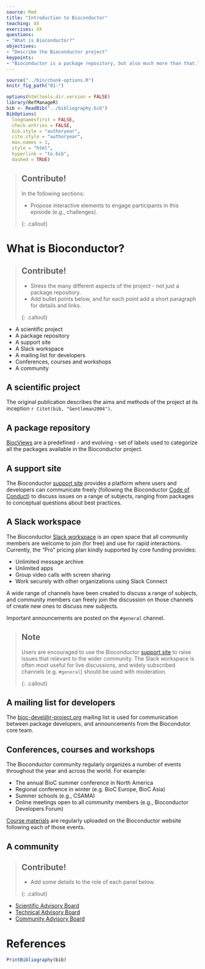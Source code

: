 ```yaml
---
source: Rmd
title: "Introduction to Bioconductor"
teaching: XX
exercises: XX
questions:
- "What is Bioconductor?"
objectives:
- "Describe the Bioconductor project"
keypoints:
- "Bioconductor is a package repository, but also much more than that."
---
```


```r
source("../bin/chunk-options.R")
knitr_fig_path("01-")
```

```r
options(htmltools.dir.version = FALSE)
library(RefManageR)
bib <- ReadBib("../bibliography.bib")
BibOptions(
  longnamesfirst = FALSE,
  check.entries = FALSE,
  bib.style = "authoryear",
  cite.style = "authoryear",
  max.names = 1,
  style = "html",
  hyperlink = "to.bib",
  dashed = TRUE)
```

> ## Contribute!
> 
> In the following sections:
>
> - Propose interactive elements to engage participants in this episode (e.g., challenges).
>
{: .callout}

# What is Bioconductor?

> ## Contribute!
>
> - Stress the many different aspects of the project - not just a package repository.
> - Add bullet points below, and for each point add a short paragraph for details and links.
>
{: .callout}

- A scientific project
- A package repository
- A support site
- A Slack workspace
- A mailing list for developers
- Conferences, courses and workshops
- A community

## A scientific project

The original publication describes the aims and methods of the project at its inception `r Citet(bib, "Gentleman2004")`.


## A package repository

[BiocViews][biocviews-software] are a predefined - and evolving - set of labels used to categorize all the packages available in the Bioconductor project.


## A support site

The Bioconductor [support site][bioc-support-site] provides a platform where users and developers can communicate freely (following the Bioconductor [Code of Conduct][bioc-code-of-conduct]) to discuss issues on a range of subjects, ranging from packages to conceptual questions about best practices.


## A Slack workspace

The Bioconductor [Slack workspace][bioc-slack] is an open space that all community members are welcome to join (for free) and use for rapid interactions.
Currently, the "Pro" pricing plan kindly supported by core funding provides:

- Unlimited message archive
- Unlimited apps
- Group video calls with screen sharing
- Work securely with other organizations using Slack Connect

A wide range of channels have been created to discuss a range of subjects, and community members can freely join the discussion on those channels of create new ones to discuss new subjects.

Important announcements are posted on the `#general` channel.

> ## Note
>
> Users are encouraged to use the Bioconductor [support site][bioc-support-site] to raise issues that relevant to the wider community.
> The Slack workspace is often most useful for live discussions, and widely subscribed channels (e.g. `#general`) should be used with moderation.
>
{: .callout}


## A mailing list for developers

The <bioc-devel@r-project.org> mailing list is used for communication between package developers, and announcements from the Biocondutor core team.


## Conferences, courses and workshops

The Bioconductor community regularly organizes a number of events throughout the year and across the world.
For example:

- The annual BioC summer conference in North America
- Regional conference in winter (e.g. BioC Europe, BioC Asia)
- Summer schools (e.g., CSAMA)
- Online meetings open to all community members (e.g., Bioconductor Developers Forum)

[Course materials][bioc-course-materials] are regularly uploaded on the Bioconductor website following each of those events.


## A community

> ## Contribute!
>
> - Add some details to the role of each panel below.
>
{: .callout}

- [Scientific Advisory Board][scientific-advisory-board]
- [Technical Advisory Board][technical-advisory-board]
- [Community Advisory Board][community-advisory-board]


# References

```r
PrintBibliography(bib)
```

[biocviews-software]: https://www.bioconductor.org/packages/release/BiocViews.html#___Software
[bioc-code-of-conduct]: https://www.bioconductor.org/about/code-of-conduct/
[bioc-slack]: https://bioc-community.herokuapp.com/
[bioc-support-site]: https://support.bioconductor.org/
[bioc-course-materials]: https://bioconductor.org/help/course-materials/
[scientific-advisory-board]: https://bioconductor.org/about/scientific-advisory-board/
[technical-advisory-board]: https://bioconductor.org/about/technical-advisory-board/
[community-advisory-board]: https://bioconductor.org/about/community-advisory-board/
